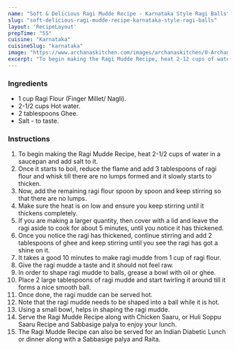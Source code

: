 ---
name: "Soft & Delicious Ragi Mudde Recipe - Karnataka Style Ragi Balls"
slug: "soft-delicious-ragi-mudde-recipe-karnataka-style-ragi-balls"
layout: 'RecipeLayout'
prepTime: "55"
cuisine: "Karnataka"
cuisineSlug: "karnataka"
image: "https://www.archanaskitchen.com/images/archanaskitchen/0-Archanas-Kitchen-Recipes/2017/20-sep/Karnataka_style_ragi_mudde_ragi_millet_flour_balls_recipe-2.jpg"
excerpt: "To begin making the Ragi Mudde Recipe, heat 2-12 cups of water in a saucepan and add salt to it"
---

### Ingredients

- 1 cup Ragi Flour (Finger Millet/ Nagli).
- 2-1/2 cups Hot water.
- 2 tablespoons Ghee.
- Salt - to taste.

### Instructions

1. To begin making the Ragi Mudde Recipe, heat 2-1/2 cups of water in a saucepan and add salt to it.
1. Once it starts to boil, reduce the flame and add 3 tablespoons of ragi flour and whisk till there are no lumps formed and it slowly starts to thicken.
1. Now, add the remaining ragi flour spoon by spoon and keep stirring so that there are no lumps.
1. Make sure the heat is on low and ensure you keep stirring until it thickens completely.
1. If you are making a larger quantity, then cover with a lid and leave the ragi aside to cook for about 5 minutes, until you notice it has thickened.
1. Once you notice the ragi has thickened, continue stirring and add 2 tablespoons of ghee and keep stirring until you see the ragi has got a shine on it.
1. It takes a good 10 minutes to make ragi mudde from 1 cup of ragi flour.
1. Give the ragi mudde a taste and it should not feel raw.
1. In order to shape ragi mudde to balls, grease a bowl with oil or ghee.
1. Place 2 large tablespoons of ragi mudde and start twirling it around till it forms a nice smooth ball.
1. Once done, the ragi mudde can be served hot.
1. Note that the ragi mudde needs to be shaped into a ball while it is hot.
1. Using a small bowl, helps in shaping the ragi mudde.
1. Serve the Ragi Mudde Recipe along with Chicken Saaru, or Huli Soppu Saaru Recipe and Sabbasige palya to enjoy your lunch.
1. The Ragi Mudde Recipe can also be served for an Indian Diabetic Lunch or dinner along with a Sabbasige palya and Raita.

